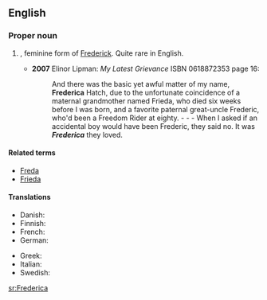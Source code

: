 ==English==

===Proper noun===
{{en-proper noun}}

# {{given name|female|from=Germanic}}, feminine form of [[Frederick]]. Quite rare in English.
#* '''2007''' Elinor Lipman: ''My Latest Grievance'' ISBN 0618872353 page 16:
#*: And there was the basic yet awful matter of my name, '''Frederica''' Hatch, due to the unfortunate coincidence of a maternal grandmother named Frieda, who died six weeks before I was born, and a favorite paternal great-uncle Frederic, who'd been a Freedom Rider at eighty. - - - When I asked if an accidental boy would have been Frederic, they said no. It was '''''Frederica''''' they loved.

====Related terms====
* [[Freda]]
* [[Frieda]]

====Translations====
{{trans-top|female given name}}
* Danish: {{t-|da|Frederikke}}
* Finnish: {{t+|fi|Riikka}}
* French: {{t+|fr|Frédérique}}
* German: {{t+|de|Friederike}}
{{trans-mid}}
* Greek: {{t+|el|Φρειδερίκη|f}}
* Italian: {{t+|it|Federica}}
* Swedish: {{t+|sv|Fredrika}}
{{trans-bottom}}

[[sr:Frederica]]